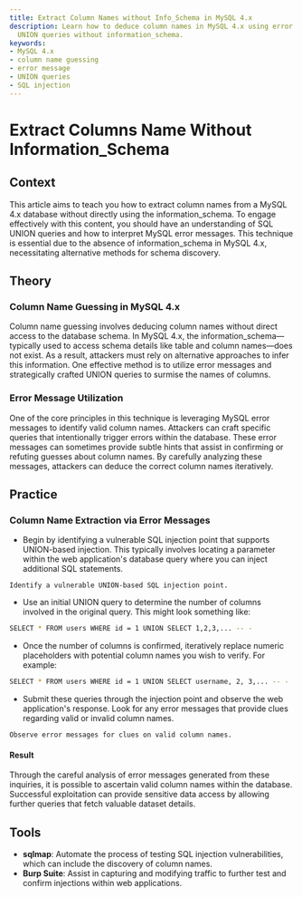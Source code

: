 ```yaml
---
title: Extract Column Names without Info_Schema in MySQL 4.x
description: Learn how to deduce column names in MySQL 4.x using error messages and
  UNION queries without information_schema.
keywords:
- MySQL 4.x
- column name guessing
- error message
- UNION queries
- SQL injection
---
```


# Extract Columns Name Without Information_Schema

## Context

This article aims to teach you how to extract column names from a MySQL 4.x database without directly using the information_schema. To engage effectively with this content, you should have an understanding of SQL UNION queries and how to interpret MySQL error messages. This technique is essential due to the absence of information_schema in MySQL 4.x, necessitating alternative methods for schema discovery.

## Theory

### Column Name Guessing in MySQL 4.x

Column name guessing involves deducing column names without direct access to the database schema. In MySQL 4.x, the information_schema—typically used to access schema details like table and column names—does not exist. As a result, attackers must rely on alternative approaches to infer this information. One effective method is to utilize error messages and strategically crafted UNION queries to surmise the names of columns.

### Error Message Utilization

One of the core principles in this technique is leveraging MySQL error messages to identify valid column names. Attackers can craft specific queries that intentionally trigger errors within the database. These error messages can sometimes provide subtle hints that assist in confirming or refuting guesses about column names. By carefully analyzing these messages, attackers can deduce the correct column names iteratively.

## Practice

### Column Name Extraction via Error Messages

- Begin by identifying a vulnerable SQL injection point that supports UNION-based injection. This typically involves locating a parameter within the web application's database query where you can inject additional SQL statements.

```text
Identify a vulnerable UNION-based SQL injection point.
```

- Use an initial UNION query to determine the number of columns involved in the original query. This might look something like:

```bash
SELECT * FROM users WHERE id = 1 UNION SELECT 1,2,3,... -- -
```

- Once the number of columns is confirmed, iteratively replace numeric placeholders with potential column names you wish to verify. For example:

```bash
SELECT * FROM users WHERE id = 1 UNION SELECT username, 2, 3,... -- -
```

- Submit these queries through the injection point and observe the web application's response. Look for any error messages that provide clues regarding valid or invalid column names.

```text
Observe error messages for clues on valid column names.
```

#### Result

Through the careful analysis of error messages generated from these inquiries, it is possible to ascertain valid column names within the database. Successful exploitation can provide sensitive data access by allowing further queries that fetch valuable dataset details.

## Tools

- **sqlmap**: Automate the process of testing SQL injection vulnerabilities, which can include the discovery of column names.
- **Burp Suite**: Assist in capturing and modifying traffic to further test and confirm injections within web applications.